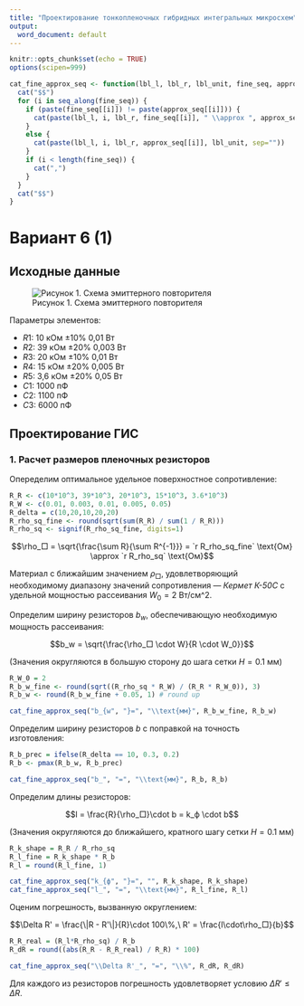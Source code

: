 ```yaml
---
title: "Проектирование тонкопленочных гибридных интегральных микросхем"
output:
  word_document: default
---
```


```r
knitr::opts_chunk$set(echo = TRUE)
options(scipen=999)

cat_fine_approx_seq <- function(lbl_l, lbl_r, lbl_unit, fine_seq, approx_seq) {
  cat("$$")
  for (i in seq_along(fine_seq)) {
    if (paste(fine_seq[[i]]) != paste(approx_seq[[i]])) {
      cat(paste(lbl_l, i, lbl_r, fine_seq[[i]], " \\approx ", approx_seq[[i]], lbl_unit, sep=""))
    }
    else {
      cat(paste(lbl_l, i, lbl_r, approx_seq[[i]], lbl_unit, sep=""))
    }
    if (i < length(fine_seq)) {
      cat(",")
    }
  }
  cat("$$")
}

```

# Вариант 6 (1)

## Исходные данные

![Рисунок 1. Схема эмиттерного повторителя](HW1/Circuit.png)

Параметры элементов:

* $R1$: 10 кОм ±10% 0,01 Вт
* $R2$: 39 кОм ±20% 0,003 Вт
* $R3$: 20 кОм ±10% 0,01 Вт
* $R4$: 15 кОм ±20% 0,005 Вт
* $R5$: 3,6 кОм ±20% 0,05 Вт
* $C1$: 1000 пФ
* $C2$: 1100 пФ
* $C3$: 6000 пФ

## Проектирование ГИС

### 1. Расчет размеров пленочных резисторов

Опеределим оптимальное удельное поверхностное сопротивление:

```r
R_R <- c(10*10^3, 39*10^3, 20*10^3, 15*10^3, 3.6*10^3)
R_W <- c(0.01, 0.003, 0.01, 0.005, 0.05)
R_delta = c(10,20,10,20,20)
R_rho_sq_fine <- round(sqrt(sum(R_R) / sum(1 / R_R)))
R_rho_sq <- signif(R_rho_sq_fine, digits=1)
```

$$\rho_□ = \sqrt{\frac{\sum R}{\sum R^{-1}}} = `r R_rho_sq_fine` \text{Ом} \approx `r R_rho_sq` \text{Ом}$$

Материал с ближайшим значением $\rho_□$, удовлетворяющий необходимому диапазону значений сопротивления — _Кермет К-50С_ с удельной мощностью рассеивания $W_0 = 2$ Вт/см^2.

Определим ширину резисторов $b_w$, обеспечивающую необходимую мощность рассеивания:

$$b_w = \sqrt{\frac{\rho_□ \cdot W}{R \cdot W_0}}$$

(Значения округляются в большую сторону до шага сетки $H = 0.1$ мм)

```r
R_W_0 = 2
R_b_w_fine <- round(sqrt((R_rho_sq * R_W) / (R_R * R_W_0)), 3)
R_b_w <- round(R_b_w_fine + 0.05, 1) # round up

cat_fine_approx_seq("b_{w", "}=", "\\text{мм}", R_b_w_fine, R_b_w)
```

Определим ширину резисторов $b$ с поправкой на точность изготовления:

```r
R_b_prec = ifelse(R_delta == 10, 0.3, 0.2)
R_b <- pmax(R_b_w, R_b_prec)

cat_fine_approx_seq("b_", "=", "\\text{мм}", R_b, R_b)
```

Определим длины резисторов:

$$l = \frac{R}{\rho_□}\cdot b = k_ф \cdot b$$

(Значения округляются до ближайшего, кратного шагу сетки $H = 0.1$ мм)

```r
R_k_shape = R_R / R_rho_sq
R_l_fine = R_k_shape * R_b
R_l = round(R_l_fine, 1)

cat_fine_approx_seq("k_{ф", "}=", "", R_k_shape, R_k_shape)
cat_fine_approx_seq("l_", "=", "\\text{мм}", R_l_fine, R_l)
```

Оценим погрешность, вызванную округлением:

$$\Delta R' = \frac{\|R - R'\|}{R}\cdot 100\%,\ R' = \frac{l\cdot\rho_□}{b}$$

```r
R_R_real = (R_l*R_rho_sq) / R_b
R_dR = round((abs(R_R - R_R_real) / R_R) * 100)

cat_fine_approx_seq("\\Delta R'_", "=", "\\%", R_dR, R_dR)
```

Для каждого из резисторов погрешность удовлетворяет условию $\Delta R' \leq \Delta R$.
